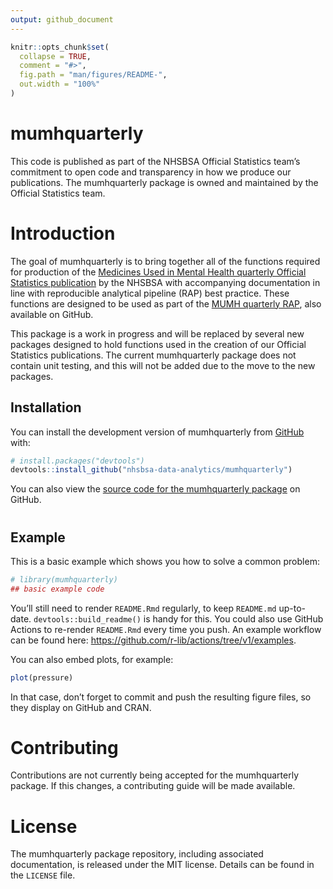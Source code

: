```yaml
---
output: github_document
---
```


<!-- README.md is generated from README.Rmd. Please edit that file -->

```r
knitr::opts_chunk$set(
  collapse = TRUE,
  comment = "#>",
  fig.path = "man/figures/README-",
  out.width = "100%"
)
```

# mumhquarterly

<!-- badges: start -->
<!-- badges: end -->

This code is published as part of the NHSBSA Official Statistics team's commitment to open code and transparency in how we produce our publications. The mumhquarterly package is owned and maintained by the Official Statistics team.

# Introduction

The goal of mumhquarterly is to bring together all of the functions required for production of the [Medicines Used in Mental Health quarterly Official Statistics publication](https://www.nhsbsa.nhs.uk/statistical-collections/medicines-used-mental-health-england) by the NHSBSA with accompanying documentation in line with reproducible analytical pipeline (RAP) best practice. These functions are designed to be used as part of the [MUMH quarterly RAP](https://github.com/nhsbsa-data-analytics/mumh-quarterly-rap), also available on GitHub.

This package is a work in progress and will be replaced by several new packages designed to hold functions used in the creation of our Official Statistics publications. The current mumhquarterly package does not contain unit testing, and this will not be added due to the move to the new packages.

## Installation

You can install the development version of mumhquarterly from [GitHub](https://github.com/) with:

``` r
# install.packages("devtools")
devtools::install_github("nhsbsa-data-analytics/mumhquarterly")
```
You can also view the [source code for the mumhquarterly package](https://github.com/nhsbsa-data-analytics/mumhquarterly) on GitHub.

# 

## Example

This is a basic example which shows you how to solve a common problem:

```r
# library(mumhquarterly)
## basic example code
```

You'll still need to render `README.Rmd` regularly, to keep `README.md` up-to-date. `devtools::build_readme()` is handy for this. You could also use GitHub Actions to re-render `README.Rmd` every time you push. An example workflow can be found here: <https://github.com/r-lib/actions/tree/v1/examples>.

You can also embed plots, for example:

```r
plot(pressure)
```

In that case, don't forget to commit and push the resulting figure files, so they display on GitHub and CRAN.

# Contributing

Contributions are not currently being accepted for the mumhquarterly package. If this changes, a contributing guide will be made available.

# License

The mumhquarterly package repository, including associated documentation, is released under the MIT license. Details can be found in the `LICENSE` file.
